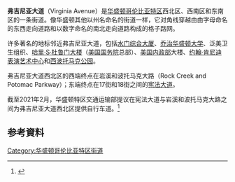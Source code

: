 {{noteTA
|1=zh-hans:乔治;zh-hk:佐治;zh-tw:喬治;
|2=zh-cn:弗吉尼亚; zh-tw:維吉尼亞; zh-hk:維珍尼亞;
}}
{{Infobox street
| name                    =弗吉尼亚大道
| native_name             =Virginia Avenue
| image                   = 
| location                = 美国[[华盛顿哥伦比亚特区|华盛顿哥伦比亚特区]]
| direction_a             = 西
| terminus_a              = Rock Creek Parkway
| direction_b             = 东
| terminus_b              = 9街/ L街
| junction                = [[新罕布什尔大道|新罕布什尔大道]]<br>23街<br>E街高速公路<br>宪法大道<br>7街<br>南国会街<br>{{jct|state=DC|I|695}}
}}
'''弗吉尼亚大道'''（Virginia Avenue）是[[华盛顿哥伦比亚特区|华盛顿哥伦比亚特区]]西北区、西南区和东南区的一条街道。像华盛顿其他以州名命名的街道一样，它对角线穿越由由字母命名的东西走向道路和以数字命名的南北走向道路构成的格子路网。

许多著名的地标邻近弗吉尼亚大道，包括[[水门综合大厦|水门综合大厦]]、[[喬治·華盛頓大學|乔治华盛顿大学]]、泛美卫生组织、[[哈里·S·杜鲁门大楼|哈里·S·杜鲁门大楼]]（[[美国国务院|美国国务院]]总部）、[[美国内政部|美国内政部]]大楼、[[约翰·肯尼迪表演艺术中心|约翰·肯尼迪表演艺术中心]]和[[西波托馬克公園|西波托马克公园]]。

弗吉尼亚大道西北区的西端终点在岩溪和波托马克大路（Rock Creek and Potomac Parkway）；东端终点在17街和18街之间的[[宪法大道|宪法大道]]。

{{Coord|38|53|47.1|N|77|2|55.4|W|display=title}}截至2021年2月，华盛顿特区交通运输部提议在宪法大道与岩溪和波托马克大路之间为弗吉尼亚大道西北区提供自行车道。<ref>{{Cite web|title=Virginia Avenue NW - Planning and Sustainability - d. Wiki|url=https://wiki.ddot.dc.gov/display/BPP/Virginia+Avenue+NW|accessdate=2021-03-25|work=wiki.ddot.dc.gov|archive-date=2021-06-17|archive-url=https://web.archive.org/web/20210617183007/https://wiki.ddot.dc.gov/display/BPP/Virginia+Avenue+NW|dead-url=no}}</ref>

== 参考資料 ==
{{reflist}}

{{华盛顿哥伦比亚特区街道}}

[[Category:华盛顿哥伦比亚特区街道|Category:华盛顿哥伦比亚特区街道]]